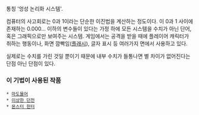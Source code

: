 통칭 '엉성 논리화 시스템'.

컴퓨터의 사고회로는 0과 1이라는 단순한 이진법을 계산하는 정도이다. 이 0과 1 사이에 존재하는 0.000... 이하의 변수들이 있다는 가정 하에 모든 시스템을 수치가 아닌 단어, 혹은 그래픽으로만 보여주는 시스템. 게임에서는 공격을 받을 때에 플레이어 캐릭터가 취하는 행동이나, 화면 깜빡임([[플래시]]), 글자 표시 등 여러가지 면에서 사용하고 있다.

실제로는 수치를 가린 것일 뿐이기 때문에 내부 수치가 들통나면 별 차이가 없어진다는 단점 아닌 단점이 있다.

=== 이 기법이 사용된 작품 ===
 * [[마도물어]]
 * [[이상한 던전]]
 * [[몬스터 헌터]]
